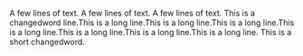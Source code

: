 A few lines of text.
A few lines of text.
A few lines of text.
This is a changedword line.This is a long line.This is a long line.This is a long line.This is a long line.This is a long line.This is a long line.This is a long line.
This is a short changedword.
